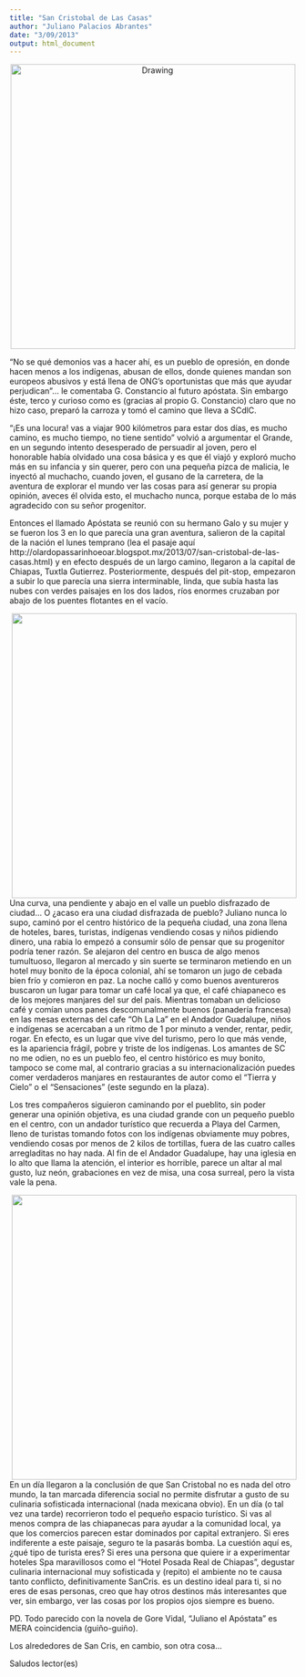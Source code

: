 ```yaml
---
title: "San Cristobal de Las Casas"
author: "Juliano Palacios Abrantes"
date: "3/09/2013"
output: html_document
---
```

<center>

<img src="Images/SanCris_1.jpg" alt="Drawing" style="width: 500px;"/>

</center>
                           

"No se qué demonios vas a hacer ahí, es un pueblo de opresión, en donde hacen menos a los indígenas, abusan de ellos, donde quienes mandan son europeos abusivos y está llena de ONG's oportunistas que más que ayudar perjudican"... le comentaba G. Constancio al futuro apóstata. Sin embargo éste, terco y curioso como es (gracias al propio G. Constancio) claro que no hizo caso, preparó la carroza y tomó el camino que lleva a SCdlC. 

"¡Es una locura! vas a viajar 900 kilómetros para estar dos días, es mucho camino, es mucho tiempo, no tiene sentido" volvió a argumentar el Grande, en un segundo intento desesperado de persuadir al joven, pero el honorable había olvidado una cosa básica y es que él viajó y exploró mucho más en su infancia y sin querer, pero con una pequeña pizca de malicia, le inyectó al muchacho, cuando joven, el gusano de la carretera, de la aventura de explorar el mundo ver las cosas para así generar su propia opinión, aveces él olvida esto, el muchacho nunca, porque estaba de lo más agradecido con su señor progenitor. 

Entonces el llamado Apóstata se reunió con su hermano Galo y su mujer y se fueron los 3 en lo que parecía una gran aventura, salieron de la capital de la nación el lunes temprano (lea el pasaje aquí http://olardopassarinhoeoar.blogspot.mx/2013/07/san-cristobal-de-las-casas.html) y en efecto después de un largo camino, llegaron a la capital de Chiapas, Tuxtla Gutierrez. Posteriormente, después del pit-stop, empezaron a subir lo que parecía una sierra interminable, linda, que subía hasta las nubes con verdes paisajes en los dos lados, ríos enormes cruzaban por abajo de los puentes flotantes en el vacío.

<img src="Images/SanCris_2.jpg" align="right" style="width: 500px;"/>

Una curva, una pendiente y abajo en el valle un pueblo disfrazado de ciudad... O ¿acaso era una ciudad disfrazada de pueblo? Juliano nunca lo supo, caminó por el centro histórico de la pequeña ciudad, una zona llena de hoteles, bares, turistas, indígenas vendiendo cosas y niños pidiendo dinero, una rabia lo empezó a consumir sólo de pensar que su progenitor podría tener razón. Se alejaron del centro en busca de algo menos tumultuoso, llegaron al mercado y sin suerte se terminaron metiendo en un hotel muy bonito de la época colonial, ahí se tomaron un jugo de cebada bien frío y comieron en paz. La noche calló y como buenos aventureros buscaron un lugar para tomar un café local ya que, el café chiapaneco es de los mejores manjares del sur del país. Mientras tomaban un delicioso café y comían unos panes descomunalmente buenos (panadería francesa) en las mesas externas del cafe "Oh La La" en el Andador Guadalupe, niños e indígenas se acercaban a un ritmo de 1 por minuto a vender, rentar, pedir, rogar. En efecto, es un lugar que vive del turismo, pero lo que más vende, es la apariencia frágil, pobre y triste de los indígenas. Los amantes de SC no me odien, no es un pueblo feo, el centro histórico es muy bonito, tampoco se come mal, al contrario gracias a su internacionalización puedes comer verdaderos manjares en restaurantes de autor como el "Tierra y Cielo" o el "Sensaciones" (este segundo en la plaza).  

Los tres compañeros siguieron caminando por el pueblito, sin poder generar una opinión objetiva, es una ciudad grande con un pequeño pueblo en el centro, con un andador turístico que recuerda a Playa del Carmen, lleno de turistas tomando fotos con los indígenas obviamente muy pobres, vendiendo cosas por menos de 2 kilos de tortillas, fuera de las cuatro calles arregladitas no hay nada. Al fin de el Andador Guadalupe, hay una iglesia en lo alto que llama la atención, el interior es horrible, parece un altar al mal gusto, luz neón, grabaciones en vez de misa, una cosa surreal, pero la vista vale la pena. 

<img src="Images/SanCris_3.jpg" align="right" style="width: 500px;"/>

En un día llegaron a la conclusión de que San Cristobal no es nada del otro mundo, la tan marcada diferencia social no permite disfrutar a gusto de su culinaria sofisticada internacional (nada mexicana obvio). En un día (o tal vez una tarde) recorrieron todo el pequeño espacio turístico. Si vas al menos compra de las chiapanecas para ayudar a la comunidad local, ya que los comercios parecen estar dominados por capital extranjero. Si eres indiferente a este paisaje, seguro te la pasarás bomba. La cuestión aquí es, ¿qué tipo de turista eres? Si eres una persona que quiere ir a experimentar hoteles Spa maravillosos como el "Hotel Posada Real de Chiapas", degustar culinaria internacional muy sofisticada y (repito) el ambiente no te causa tanto conflicto, definitivamente SanCris. es un destino ideal para ti, si no eres de esas personas, creo que hay otros destinos más interesantes que ver, sin embargo, ver las cosas por los propios ojos siempre es bueno.

PD. Todo parecido con la novela de Gore Vidal, "Juliano el Apóstata" es MERA coincidencia (guiño-guiño). 

Los alrededores de San Cris, en cambio, son otra cosa...

Saludos lector(es)